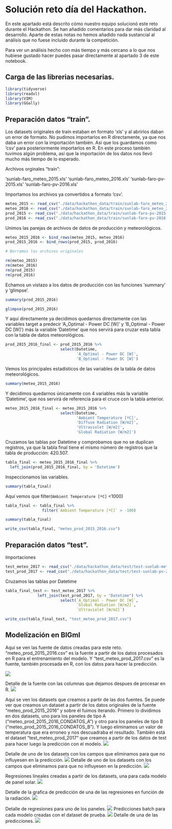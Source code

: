 # Solución reto día del Hackathon.

En este apartado está descrito cómo nuestro equipo solucionó este reto durante el Hackathon. Se han añadido comentarios para dar más claridad al desarrollo. Aparte de estas notas no hemos añadido nada sustancial al análisis que no fuese incluido durante la competición.  

Para ver un análisis hecho con más tiempo y más cercano a lo que nos hubiese gustado hacer puedes pasar directamente al apartado 3 de este notebook.

## Carga de las librerias necesarias.

```r
library(tidyverse)
library(readxl)
library(VIM)
library(GGally)
```


## Preparación datos "train".

Los datasets originales de train estaban en formato 'xls' y al abrirlos daban un error de formato. No pudimos importarlos en R directamente, ya que nos daba un error con la importación también. Así que los guardamos como 'csv' para posteriormente importarlos en R. En este proceso también tuvimos algún problema, así que la importación de los datos nos llevó mucho más tiempo de lo esperado. 

Archivos orginales "train": 


'sunlab-faro_meteo_2015.xls'
'sunlab-faro_meteo_2016.xls'
'sunlab-faro-pv-2015.xls'
'sunlab-faro-pv-2016.xls'

Importamos los archivos ya convertidos a formato 'csv'. 
```r
meteo_2015 <- read_csv("./data/hackathon_data/train/sunlab-faro_meteo_2015.csv")
meteo_2016 <- read_csv("./data/hackathon_data/train/sunlab-faro_meteo_2016.csv")
prod_2015 <- read_csv("./data/hackathon_data/train/sunlab-faro-pv-2015.csv")
prod_2016 <- read_csv("./data/hackathon_data/train/sunlab-faro-pv-2016.csv")
```


Unimos las parejas de archivos de datos de producción y meteorológicos. 
```r
meteo_2015_2016 <- bind_rows(meteo_2015, meteo_2016)
prod_2015_2016 <- bind_rows(prod_2015, prod_2016)

# Borramos los archivos originales

rm(meteo_2015)
rm(meteo_2016)
rm(prod_2015)
rm(prod_2016)
```
Echamos un vistazo a los datos de producción con las funciones 'summary' y 'glimpse'.
```r
summary(prod_2015_2016)
```


```r
glimpse(prod_2015_2016)
```
Y aquí directamente ya decidimos quedarnos directamente con las variables target a predecir 'A_Optimal - Power DC [W]' y                                'B_Optimal - Power DC [W]') más la variable 'Datetime' que nos servirá para cruzar esta tabla con la tabla de datos meteorológicos.
```r
prod_2015_2016_final <- prod_2015_2016 %>%
                        select(Datetime, 
                               'A_Optimal - Power DC [W]',
                               'B_Optimal - Power DC [W]')
```

Vemos los principales estadísticos de las variables de la tabla de datos meteorológicos.
```r
summary(meteo_2015_2016)
```

Y decidimos quedarnos únicamente con 4 variables más la variable 'Datetime', que nos servirá de referencia para el cruce con la tabla anterior.
```r
meteo_2015_2016_final <- meteo_2015_2016 %>%
                        select(Datetime, 
                               'Ambient Temperature [ºC]',
                               'Diffuse Radiation [W/m2]',
                               'Ultraviolet [W/m2]',
                               'Global Radiation [W/m2]')
```


Cruzamos las tablas por Datetime y comprobamos que no se duplican registros, ya que la tabla final tiene el mismo número de registros que la tabla de producción: 420.507.
```r
tabla_final <- meteo_2015_2016_final %>%
  left_join(prod_2015_2016_final, by = 'Datetime')
```

Inspeccionamos las variables.
```r
summary(tabla_final) 
```

Aquí vemos que 
filter(`Ambient Temperature [ºC]` <1000)


```r
tabla_final <- tabla_final %>% 
                filter(`Ambient Temperature [ºC]` > -100)
```

```r
summary(tabla_final)
```

```r
write_csv(tabla_final, "meteo_prod_2015_2016.csv")
```


## Preparación datos "test".

Importaciones
```r
test_meteo_2017 <- read_csv("./data/hackathon_data/test/test-sunlab-meteo-2017.csv")
test_prod_2017 <- read_csv("./data/hackathon_data/test/test-sunlab-pv-2017.csv")

```
Cruzamos las tablas por Datetime
```r
tabla_final_test <- test_meteo_2017 %>%
              left_join(test_prod_2017, by = "Datetime") %>%
                        select(`A_Optimal - Power DC [W]`, 
                               `Global Radiation [W/m2]`,
                               `Ultraviolet [W/m2]`)
```

```r
write_csv(tabla_final_test, "test_meteo_prod_2017.csv")
```


## Modelización en BIGml

Aquí se ven las fuente de datos creadas para este reto. "meteo_prod_2015_2016.csv" es la fuente a partir de los datos procesados en R para el 
entrenamiento del modelo. Y "test_meteo_prod_2017.csv" es la fuente, también procesada en R, con los datos para hacer la predicción.

![](imgs/IMG_0441.jpg)

Detalle de la fuente con las columnas que dejamos despues de procesar en R.
![](imgs/IMG_0442.jpg)

Aquí se ven los datasets que creamos a partir de las dos fuentes. Se puede ver que creamos un dataset a partir de los datos originales de 
la fuente "meteo_prod_2015_2016" y sobre él fuimos iterando. Primero lo dividimos en dos datasets, uno para los paneles de tipo A 
("meteo_prod_2015_2016_CONDATOS_A") y otro para los paneles de tipo B ("meteo_prod_2015_2016_CONDATOS_B"). Y luego eliminamos un valor de 
temperatura que era erroneo y nos descuadraba el resultado.
También está el dataset "test_meteo_prod_2017" que creamos a partir de los datos de test para hacer luego la predicción con el modelo.
![](imgs/IMG_0443.jpg)



Detalle de uno de los datasets con los campos que eliminamos para que no influyesen en la predicción.
![](imgs/IMG_0444.jpg)
Detalle de uno de los datasets con los campos que eliminamos para que no influyesen en la predicción.
![](imgs/IMG_0445.jpg)

Regresiones lineales creadas a partir de los datasets, una para cada modelo de panel solar.
![](imgs/IMG_0446.jpg)

Detalle de la grafica de predicción de una de las regresiones en función de la radiación.
![](imgs/IMG_0447.jpg)

Detalle de regresiones para uno de los paneles.
![](imgs/IMG_0448.jpg)
Predicciones batch para cada modelo creadas con el dataset de prueba.
![](imgs/IMG_0449.jpg)
Detalle de una de las predicciones.
![](imgs/IMG_0450.jpg)

